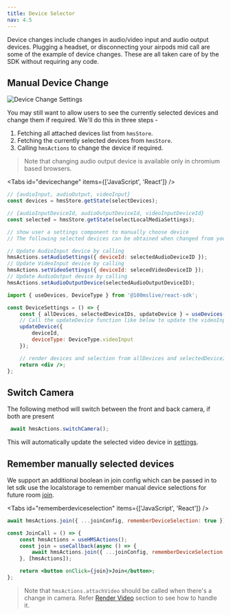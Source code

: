 ```yaml
---
title: Device Selector
nav: 4.5
---
```


Device changes include changes in audio/video input and audio output devices. Plugging a headset, or disconnecting your airpods mid call are
some of the example of device changes. These are all taken care of by the SDK without requiring any code.

## Manual Device Change

![Device Change Settings](/guides/settings.png)

You may still want to allow users to see the currently selected devices and change them if required. We'll do this in three steps -

1. Fetching all attached devices list from `hmsStore`.
2. Fetching the currently selected devices from `hmsStore`.
3. Calling `hmsActions` to change the device if required.

> Note that changing audio output device is available only in chromium based browsers.

<Tabs id="devicechange" items={['JavaScript', 'React']} />

<Tab id='devicechange-0'>

```js
// {audioInput, audioOutput, videoInput}
const devices = hmsStore.getState(selectDevices);

// {audioInputDeviceId, audioOutputDeviceId, videoInputDeviceId}
const selected = hmsStore.getState(selectLocalMediaSettings);

// show user a settings component to manually choose device
// The following selected devices can be obtained when changed from your UI.

// Update AudioInput device by calling
hmsActions.setAudioSettings({ deviceId: selectedAudioDeviceID });
// Update VideoInput device by calling
hmsActions.setVideoSettings({ deviceId: selecedVideoDeviceID });
// Update AudioOutput device by calling
hmsActions.setAudioOutputDevice(selectedAudioOutputDeviceID);
```

</Tab>

<Tab id='devicechange-1'>

```jsx
import { useDevices, DeviceType } from '@100mslive/react-sdk';

const DeviceSettings = () => {
    const { allDevices, selectedDeviceIDs, updateDevice } = useDevices();
    // Call the updateDevice function like below to update the videoInput device. Similarly for audio input and output pass corresponding deviceId and DeviceType
    updateDevice({
        deviceId,
        deviceType: DeviceType.videoInput
    });

    // render devices and selection from allDevices and selectedDeviceIDs
    return <div />;
};
```

</Tab>

## Switch Camera

The following method will switch between the front and back camera, if both are present

```js
 await hmsActions.switchCamera();
```
This will automatically update the selected video device in [settings](/docs/api-reference/javascript/v2/interfaces/HMSStore#settings).

## Remember manually selected devices

We support an additional boolean in join config which can be passed in to let sdk use the localstorage to remember
manual device selections for future room [join](./join).

<Tabs id="rememberdeviceselection" items={['JavaScript', 'React']} />

<Tab id='rememberdeviceselection-0'>

```js
await hmsActions.join({ ...joinConfig, rememberDeviceSelection: true });
```

</Tab>

<Tab id='rememberdeviceselection-1'>

```jsx
const JoinCall = () => {
    const hmsActions = useHMSActions();
    const join = useCallback(async () => {
        await hmsActions.join({ ...joinConfig, rememberDeviceSelection: true });
    }, [hmsActions]);

    return <button onClick={join}>Join</button>;
};
```

</Tab>

> Note that `hmsActions.attachVideo` should be called when there's a change in camera. Refer [Render Video](/javascript/v2/how--to-guides/set-up-video-conferencing/render-video/overview#when-to-attachdetach-videos) section to see how to handle it.
